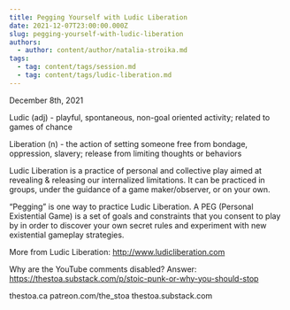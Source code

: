 ```yaml
---
title: Pegging Yourself with Ludic Liberation
date: 2021-12-07T23:00:00.000Z
slug: pegging-yourself-with-ludic-liberation
authors:
  - author: content/author/natalia-stroika.md
tags:
  - tag: content/tags/session.md
  - tag: content/tags/ludic-liberation.md
---
```


December 8th, 2021

Ludic (adj) - playful, spontaneous, non-goal oriented activity; related to games of chance

Liberation (n) - the action of setting someone free from bondage, oppression, slavery; release from limiting thoughts or behaviors
 
Ludic Liberation is a practice of personal and collective play aimed at revealing & releasing our internalized limitations. It can be practiced in groups, under the guidance of a game maker/observer, or on your own. 

“Pegging” is one way to practice Ludic Liberation. A PEG (Personal Existential Game) is a set of goals and constraints that you consent to play by in order to discover your own secret rules and experiment with new existential gameplay strategies. 

More from Ludic Liberation:  http://www.ludicliberation.com

Why are the YouTube comments disabled? Answer: https://thestoa.substack.com/p/stoic-punk-or-why-you-should-stop

thestoa.ca
patreon.com/the_stoa
thestoa.substack.com
